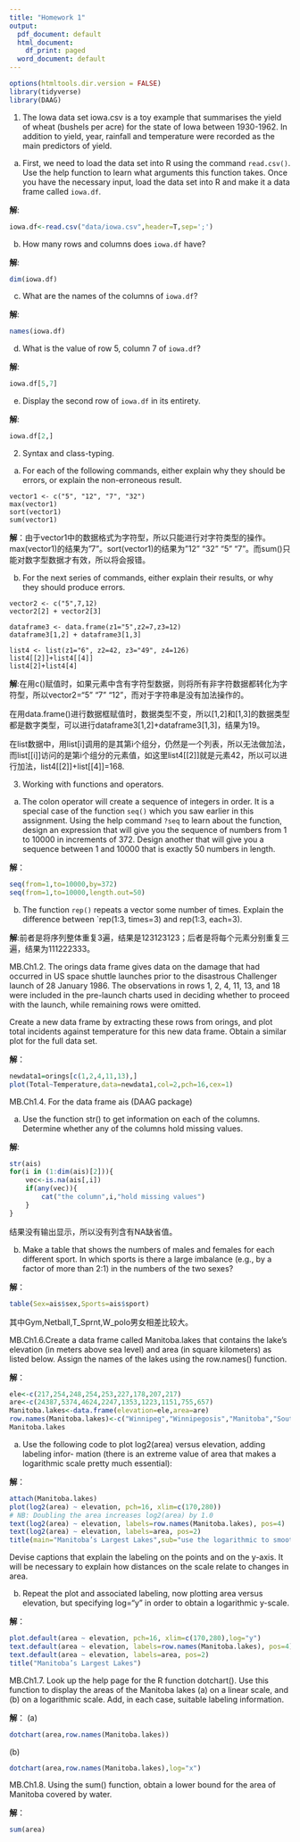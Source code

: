 ```yaml
---
title: "Homework 1"
output:
  pdf_document: default
  html_document:
    df_print: paged
  word_document: default
---
```

```r
options(htmltools.dir.version = FALSE)
library(tidyverse)
library(DAAG)
```


1. The Iowa data set iowa.csv is a toy example that summarises the yield of wheat (bushels per acre) for the state of Iowa between 1930-1962. In addition to yield, year, rainfall and temperature were recorded as the main predictors of yield.
a. First, we need to load the data set into R using the command `read.csv()`. Use the help function to learn what arguments this function takes. Once you have the necessary input, load the data set into R and make it a data frame called `iowa.df`.

**解**:
```r
iowa.df<-read.csv("data/iowa.csv",header=T,sep=';')
```
b. How many rows and columns does `iowa.df` have? 

**解**:
```r
dim(iowa.df)
```
c. What are the names of the columns of `iowa.df`?

**解**:
```r
names(iowa.df)
```
d. What is the value of row 5, column 7 of `iowa.df`?

**解**:
```r
iowa.df[5,7]
```
e. Display the second row of `iowa.df` in its entirety.

**解**:
```r
iowa.df[2,]
```

2. Syntax and class-typing.
a. For each of the following commands, either explain why they should be errors, or explain the non-erroneous result.

```
vector1 <- c("5", "12", "7", "32")
max(vector1)
sort(vector1)
sum(vector1)
```
**解**：由于vector1中的数据格式为字符型，所以只能进行对字符类型的操作。max(vector1)的结果为"7"。sort(vector1)的结果为"12" "32" "5" "7"。而sum()只能对数字型数据才有效，所以将会报错。

b. For the next series of commands, either explain their results, or why they should produce errors.

```
vector2 <- c("5",7,12)
vector2[2] + vector2[3]

dataframe3 <- data.frame(z1="5",z2=7,z3=12)
dataframe3[1,2] + dataframe3[1,3]

list4 <- list(z1="6", z2=42, z3="49", z4=126)
list4[[2]]+list4[[4]]
list4[2]+list4[4]
```
**解**:在用c()赋值时，如果元素中含有字符型数据，则将所有非字符数据都转化为字符型，所以vector2="5" "7" "12"，而对于字符串是没有加法操作的。

在用data.frame()进行数据框赋值时，数据类型不变，所以[1,2]和[1,3]的数据类型都是数字类型，可以进行dataframe3[1,2]+dataframe3[1,3]，结果为19。
    
在list数据中，用list[i]调用的是其第i个组分，仍然是一个列表，所以无法做加法，而list[[i]]访问的是第i个组分的元素值，如这里list4[[2]]就是元素42，所以可以进行加法，list4[[2]]+list[[4]]=168.

3. Working with functions and operators.
a. The colon operator will create a sequence of integers in order. It is a special case of the function `seq()` which you saw earlier in this assignment. Using the help command `?seq` to learn about the function, design an expression that will give you the sequence of numbers from 1 to 10000 in increments of 372. Design another that will give you a sequence between 1 and 10000 that is exactly 50 numbers in length.

**解**：
```r
seq(from=1,to=10000,by=372)
seq(from=1,to=10000,length.out=50)
```
    
b. The function `rep()` repeats a vector some number of times. Explain the difference between `rep(1:3, times=3) and rep(1:3, each=3).

**解**:前者是将序列整体重复3遍，结果是123123123；后者是将每个元素分别重复三遍，结果为111222333。

MB.Ch1.2. The orings data frame gives data on the damage that had occurred in US space shuttle launches prior to the disastrous Challenger launch of 28 January 1986. The observations in rows 1, 2, 4, 11, 13, and 18 were included in the pre-launch charts used in deciding whether to proceed with the launch, while remaining rows were omitted.

Create a new data frame by extracting these rows from orings, and plot total incidents against temperature for this new data frame. Obtain a similar plot for the full data set.

**解**：
```r
newdata1=orings[c(1,2,4,11,13),]
plot(Total~Temperature,data=newdata1,col=2,pch=16,cex=1)
```

MB.Ch1.4. For the data frame ais (DAAG package)

(a) Use the function str() to get information on each of the columns. Determine whether any of the columns hold missing values.

**解**:
```r
str(ais)
for(i in (1:dim(ais)[2])){
    vec<-is.na(ais[,i])
    if(any(vec)){
        cat("the column",i,"hold missing values")
    }
}
```

结果没有输出显示，所以没有列含有NA缺省值。

(b) Make a table that shows the numbers of males and females for each different sport. In which sports is there a large imbalance (e.g., by a factor of more than 2:1) in the numbers of the two sexes?

**解**：
```r
table(Sex=ais$sex,Sports=ais$sport)
```
其中Gym,Netball,T_Sprnt,W_polo男女相差比较大。


MB.Ch1.6.Create a data frame called Manitoba.lakes that contains the lake’s elevation (in meters above sea level) and area (in square kilometers) as listed below. Assign the names of the lakes using the row.names() function.


**解**：
```r
ele<-c(217,254,248,254,253,227,178,207,217)
are<-c(24387,5374,4624,2247,1353,1223,1151,755,657)
Manitoba.lakes<-data.frame(elevation=ele,area=are)
row.names(Manitoba.lakes)<-c("Winnipeg","Winnipegosis","Manitoba","SouthernIndian","Cedar","Island","Gods","Cross","Playgreen")
Manitoba.lakes
```

(a) Use the following code to plot log2(area) versus elevation, adding labeling infor- mation (there is an extreme value of area that makes a logarithmic scale pretty much essential):

**解**：
```r
attach(Manitoba.lakes)
plot(log2(area) ~ elevation, pch=16, xlim=c(170,280))
# NB: Doubling the area increases log2(area) by 1.0
text(log2(area) ~ elevation, labels=row.names(Manitoba.lakes), pos=4)
text(log2(area) ~ elevation, labels=area, pos=2) 
title(main="Manitoba’s Largest Lakes",sub="use the logarithmic to smooth the extreme value")
```

Devise captions that explain the labeling on the points and on the y-axis. It will be necessary to explain how distances on the scale relate to changes in area.

(b) Repeat the plot and associated labeling, now plotting area versus elevation, but specifying log="y" in order to obtain a logarithmic y-scale.

**解**：
```r
plot.default(area ~ elevation, pch=16, xlim=c(170,280),log="y")
text.default(area ~ elevation, labels=row.names(Manitoba.lakes), pos=4)
text.default(area ~ elevation, labels=area, pos=2) 
title("Manitoba’s Largest Lakes")

```

MB.Ch1.7. Look up the help page for the R function dotchart(). Use this function to display the areas of the Manitoba lakes (a) on a linear scale, and (b) on a logarithmic scale. Add, in each case, suitable labeling information.

**解**：
(a)
```r
dotchart(area,row.names(Manitoba.lakes))
```

\(b)
```r
dotchart(area,row.names(Manitoba.lakes),log="x")
```

MB.Ch1.8. Using the sum() function, obtain a lower bound for the area of Manitoba covered by water.

**解**：
```r
sum(area)
```


